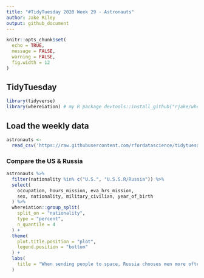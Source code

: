 ```yaml
---
title: "#TidyTuesday 2020 Week 29 - Astronauts"
author: Jake Riley
output: github_document
---
```

```r
knitr::opts_chunk$set(
  echo = TRUE,
  message = FALSE,
  warning = FALSE,
  fig.width = 12
)
```

## TidyTuesday
```r
library(tidyverse)
library(whereiation) # my R package devtools::install_github("rjake/whereiaton")
```

## Load the weekly data
```r
astronauts <- 
  read_csv('https://raw.githubusercontent.com/rfordatascience/tidytuesday/master/data/2020/2020-07-14/astronauts.csv')

```

### Compare the US & Russia
```r
astronauts %>%
  filter(nationality %in% c("U.S.", "U.S.S.R/Russia")) %>%
  select(
    occupation, hours_mission, eva_hrs_mission,
    sex, nationality, military_civilian, year_of_birth
  ) %>% 
  whereiation::group_split(
    split_on = "nationality",
    type = "percent",
    n_quantile = 4
  ) +
  theme(
    plot.title.position = "plot",
    legend.position = "bottom"
  ) +
  labs(
    title = "When sending people to space, Russia chooses men more often and for longer missions than the U.S."
  )
```
